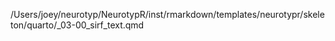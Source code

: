 /Users/joey/neurotyp/NeurotypR/inst/rmarkdown/templates/neurotypr/skeleton/quarto/_03-00_sirf_text.qmd